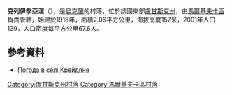 {{coord|49|27|10|N|39|19|30|E|scale:100000|display=title}}

'''克列伊季亞涅'''（{{lang-uk|Крейдяне}}），是[[烏克蘭|烏克蘭]]的村落，位於該國東部[[盧甘斯克州|盧甘斯克州]]，由[[馬爾基夫卡區|馬爾基夫卡區]]負責管轄，始建於1918年，面積2.06平方公里，海拔高度157米，2001年人口139，人口密度每平方公里67.6人。

==參考資料==
* [http://weather.in.ua/ua/lyganskaja/12201 Погода в селі Крейдяне] {{Wayback|url=http://weather.in.ua/ua/lyganskaja/12201 |date=20111220034604 }}

{{DEFAULTSORT:Крейдяне}}
[[Category:盧甘斯克州村落|Category:盧甘斯克州村落]]
[[Category:馬爾基夫卡區村落|Category:馬爾基夫卡區村落]]


{{Luhansk-geo-stub}}